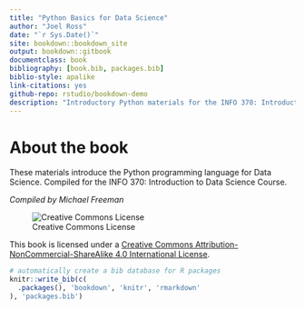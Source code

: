 ```yaml
--- 
title: "Python Basics for Data Science"
author: "Joel Ross"
date: "`r Sys.Date()`"
site: bookdown::bookdown_site
output: bookdown::gitbook
documentclass: book
bibliography: [book.bib, packages.bib]
biblio-style: apalike
link-citations: yes
github-repo: rstudio/bookdown-demo
description: "Introductory Python materials for the INFO 370: Introduction to Data Science Course. Compiled by Michael Freeman."
---
```


# About the book {-}

These materials introduce the Python programming language for Data Science. Compiled for the INFO 370: Introduction to Data Science Course.

_Compiled by Michael Freeman_


![Creative Commons License](imgs/index/by-nc-sa.png)

This book is licensed under a [Creative Commons Attribution-NonCommercial-ShareAlike 4.0 International License](http://creativecommons.org/licenses/by-nc-sa/4.0/).

```r
# automatically create a bib database for R packages
knitr::write_bib(c(
  .packages(), 'bookdown', 'knitr', 'rmarkdown'
), 'packages.bib')
```
